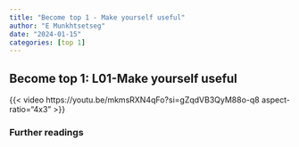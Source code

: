 ```yaml
---
title: "Become top 1 - Make yourself useful"
author: "E Munkhtsetseg"
date: "2024-01-15"
categories: [top 1]
---
```

## Become top 1: L01-Make yourself useful


{{< video https://youtu.be/mkmsRXN4qFo?si=gZqdVB3QyM88o-q8 aspect-ratio="4x3" >}}

### Further readings



